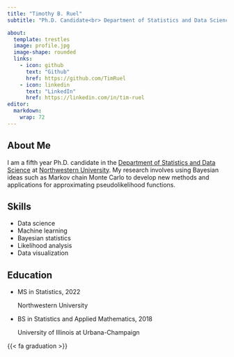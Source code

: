 ```yaml
---
title: "Timothy B. Ruel"
subtitle: "Ph.D. Candidate<br> Department of Statistics and Data Science,<br> Northwestern University"

about: 
  template: trestles
  image: profile.jpg
  image-shape: rounded
  links: 
    - icon: github
      text: "Github"
      href: https://github.com/TimRuel
    - icon: linkedin
      text: "LinkedIn"
      href: https://linkedin.com/in/tim-ruel
editor: 
  markdown: 
    wrap: 72
---
```



## About Me

I am a fifth year Ph.D. candidate in the [Department of Statistics and Data Science](https://statistics.northwestern.edu/) at [Northwestern
University](https://www.northwestern.edu/). My research involves using Bayesian ideas such as Markov chain Monte Carlo to develop new methods and applications for approximating pseudolikelihood functions. 

## Skills

* Data science
* Machine learning
* Bayesian statistics
* Likelihood analysis
* Data visualization



## Education

<ul class="ul-edu fa-ul"> <li><i class="fa-li fa fa-graduation-cap"></i> <div class="description"> <p class="course"> MS in Statistics, 2022 </p><p class="institution">Northwestern University</p></div></li><li><i class="fa-li fa fa-graduation-cap"></i><div class="description"><p class="course">BS in Statistics and Applied Mathematics, 2018</p><p class="institution">University of Illinois at Urbana-Champaign</p></div></li></ul>

{{< fa graduation >}}








